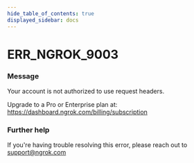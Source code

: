```yaml
---
hide_table_of_contents: true
displayed_sidebar: docs
---
```



# ERR_NGROK_9003

### Message

Your account is not authorized to use request headers.

Upgrade to a Pro or Enterprise plan at: https://dashboard.ngrok.com/billing/subscription

<ErrorDetails error="err_ngrok_9003" />

### Further help

If you're having trouble resolving this error, please reach out to [support@ngrok.com](mailto:support@ngrok.com?subject=Help%20with%20ERR_NGROK_9003)


